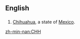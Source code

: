 ==English==

==={{abbreviation-old|en}}===
{{head|en}}
# [[Chihuahua]], a state of [[Mexico]].

[[zh-min-nan:CHH]]